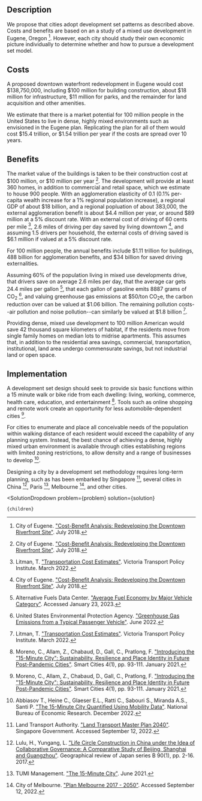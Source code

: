 

## Description

We propose that cities adopt development set patterns as described above. Costs and benefits are based on an a study of a mixed use development in Eugene, Oregon [^"1"]. However, each city should study their own economic picture individually to determine whether and how to pursue a development set model. 


## Costs

A proposed downtown waterfront redevelopment in Eugene would cost $138,750,000, including $100 million for building construction, about $18 million for infrastructure, $11 million for parks, and the remainder for land acquisition and other amenities.

We estimate that there is a market potential for 100 million people in the United States to live in dense, highly mixed environments such as envisioned in the Eugene plan. Replicating the plan for all of them would cost $15.4 trillion, or $1.54 trillion per year if the costs are spread over 10 years.


## Benefits

The market value of the buildings is taken to be their construction cost at $100 million, or $10 million per year [^"1"]. The development will provide at least 360 homes, in addition to commercial and retail space, which we estimate to house 900 people. With an agglomeration elasticity of 0.1 (0.1% per-capita wealth increase for a 1% regional population increase), a regional GDP of about $18 billion, and a regional popluation of about 383,000, the external agglomeration benefit is about $4.4 million per year, or around $89 million at a 5% discount rate. With an external cost of driving of 60 cents per mile [^"3"], 2.6 miles of driving per day saved by living downtown [^"1"], and assuming 1.5 drivers per household, the external costs of driving saved is $6.1 million if valued at a 5% discount rate.

For 100 million people, the annual benefits include $1.11 trillion for buildings, 488 billion for agglomeration benefits, and $34 billion for saved driving externalities.

Assuming 60% of the population living in mixed use developments drive, that drivers save on average 2.6 miles per day, that the average car gets 24.4 miles per gallon [^"5"], that each gallon of gasoline emits 8887 grams of CO<sub>2</sub> [^"6"], and valuing greenhouse gas emissions at $50/ton CO<sub>2</sub>e, the carbon reduction over can be valued at $1.06 billion. The remaining pollution costs--air pollution and noise pollution--can similarly be valued at $1.8 billion [^"3"].

Providing dense, mixed use development to 100 million American would save 42 thousand square kilometers of habitat, if the residents move from single family homes on median lots to midrise apartments. This assumes that, in addition to the residential area savings, commercial, transportation, institutional, land area undergo commensurate savings, but not industrial land or open space.


## Implementation

A development set design should seek to provide six basic functions within a 15 minute walk or bike ride from each dwelling: living, working, commerce, health care, education, and entertainment [^"16"]. Tools such as online shopping and remote work create an opportunity for less automobile-dependent cities [^"16"].

For cities to enumerate and place all conceivable needs of the population within walking distance of each resident would exceed the capability of any planning system. Instead, the best chance of achieving a dense, highly mixed urban environment is available through cities establishing regions with limited zoning restrictions, to allow density and a range of businesses to develop [^"2"].

Designing a city by a development set methodology requires long-term planning, such as has been embarked by Singapore [^"14"], several cities in China [^"15"], Paris [^"27"], Melbourne [^"4"], and other cities.

[^"1"]: City of Eugene. ["Cost-Benefit Analysis: Redeveloping the Downtown Riverfront Site"](https://eugene-or.gov/DocumentCenter/View/41336/Downtown-Riverfront-Cost-Benefit-Analysis-July-3-2018-?bidId=). July 2018.

[^"2"]: Abbiasov T., Heine C., Glaeser E.L., Ratti C., Sabouri S., Miranda A.S., Santi P. ["The 15-Minute City Quantified Using Mobility Data"](https://www.nber.org/papers/w30752). National Bureau of Economic Research. December 2022.

[^"3"]: Litman, T. ["Transportation Cost Estimates"](https://www.vtpi.org/tce.pdf). Victoria Transport Policy Institute. March 2022.

[^"4"]: City of Melbourne. ["Plan Melbourne 2017 - 2050"](https://www.planning.vic.gov.au/policy-and-strategy/planning-for-melbourne/plan-melbourne). Accessed September 12, 2022.

[^"5"]: Alternative Fuels Data Center. ["Average Fuel Economy by Major Vehicle Category"](https://afdc.energy.gov/data/10310). Accessed January 23, 2023.

[^"6"]: United States Environmental Protection Agency. ["Greenhouse Gas Emissions from a Typical Passenger Vehicle"](https://www.epa.gov/greenvehicles/greenhouse-gas-emissions-typical-passenger-vehicle). June 2022.

[^"14"]: Land Transport Authority. ["Land Transport Master Plan 2040"](https://www.lta.gov.sg/content/ltagov/en/who_we_are/our_work/land_transport_master_plan_2040.html). Singapore Government. Accessed September 12, 2022.

[^"15"]: Lulu, H., Yungang, L. ["Life Circle Construction in China under the Idea of Collaborative Governance: A Comparative Study of Beijing, Shanghai and Guangzhou"](https://www.jstage.jst.go.jp/article/geogrevjapanb/90/1/90_900103/_article). Geographical review of Japan series B 90(1), pp. 2-16. 2017.

[^"16"]: Moreno, C., Allam, Z., Chabaud, D., Gall, C., Pratlong, F. ["Introducing the "15-Minute City": Sustainability, Resilience and Place Identity in Future Post-Pandemic Cities"](https://www.mdpi.com/2624-6511/4/1/6/htm). Smart Cities 4(1), pp. 93-111. January 2021.

[^"27"]: TUMI Management. ["The 15-Minute City"](https://www.transformative-mobility.org/assets/publications/TUMI_The-15-Minute-City_2021-07.pdf). June 2021.

  <SolutionDropdown 
    problem={problem} 
    solution={solution}
  >
    {children}
  </SolutionDropdown>